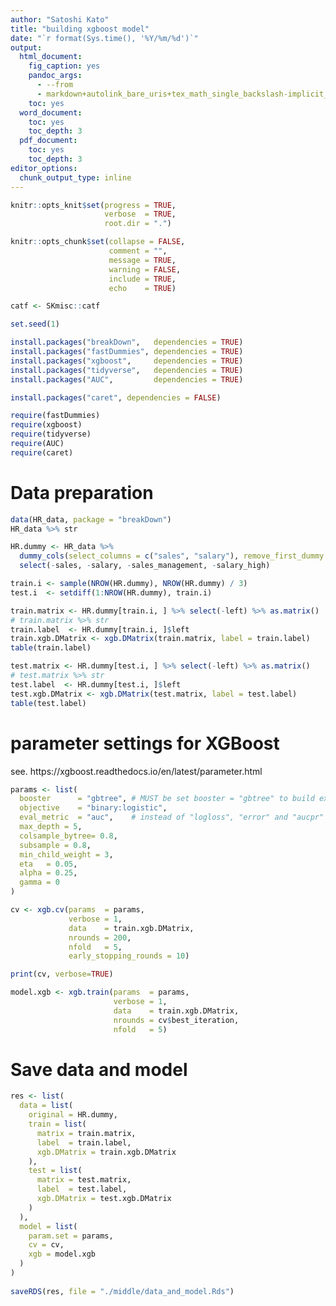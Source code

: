 ```yaml
---
author: "Satoshi Kato"
title: "building xgboost model"
date: "`r format(Sys.time(), '%Y/%m/%d')`"
output:
  html_document:
    fig_caption: yes
    pandoc_args:
      - --from
      - markdown+autolink_bare_uris+tex_math_single_backslash-implicit_figures
    toc: yes
  word_document:
    toc: yes
    toc_depth: 3
  pdf_document:
    toc: yes
    toc_depth: 3
editor_options: 
  chunk_output_type: inline
---
```


```r
knitr::opts_knit$set(progress = TRUE, 
                     verbose  = TRUE, 
                     root.dir = ".")

knitr::opts_chunk$set(collapse = FALSE, 
                      comment = "", 
                      message = TRUE, 
                      warning = FALSE, 
                      include = TRUE,
                      echo    = TRUE)

catf <- SKmisc::catf

set.seed(1)
```

```r
install.packages("breakDown",   dependencies = TRUE)
install.packages("fastDummies", dependencies = TRUE)
install.packages("xgboost",     dependencies = TRUE)
install.packages("tidyverse",   dependencies = TRUE)
install.packages("AUC",         dependencies = TRUE)

install.packages("caret", dependencies = FALSE)

```

```r
require(fastDummies)
require(xgboost)
require(tidyverse)
require(AUC)
require(caret)

```

# Data preparation

```r
data(HR_data, package = "breakDown")
HR_data %>% str

HR.dummy <- HR_data %>% 
  dummy_cols(select_columns = c("sales", "salary"), remove_first_dummy = FALSE) %>% 
  select(-sales, -salary, -sales_management, -salary_high)

train.i <- sample(NROW(HR.dummy), NROW(HR.dummy) / 3)
test.i  <- setdiff(1:NROW(HR.dummy), train.i)

train.matrix <- HR.dummy[train.i, ] %>% select(-left) %>% as.matrix()
# train.matrix %>% str
train.label  <- HR.dummy[train.i, ]$left
train.xgb.DMatrix <- xgb.DMatrix(train.matrix, label = train.label)
table(train.label)

test.matrix <- HR.dummy[test.i, ] %>% select(-left) %>% as.matrix()
# test.matrix %>% str
test.label  <- HR.dummy[test.i, ]$left
test.xgb.DMatrix <- xgb.DMatrix(test.matrix, label = test.label)
table(test.label)

```

# parameter settings for XGBoost

see. https://xgboost.readthedocs.io/en/latest/parameter.html

```r
params <- list(
  booster      = "gbtree", # MUST be set booster = "gbtree" to build explainer
  objective    = "binary:logistic",
  eval_metric  = "auc",    # instead of "logloss", "error" and "aucpr"
  max_depth = 5,
  colsample_bytree= 0.8,
  subsample = 0.8,
  min_child_weight = 3,
  eta   = 0.05,
  alpha = 0.25,
  gamma = 0
) 

```

```r
cv <- xgb.cv(params  = params, 
             verbose = 1,
             data    = train.xgb.DMatrix,
             nrounds = 200,
             nfold   = 5,
             early_stopping_rounds = 10)

print(cv, verbose=TRUE)

```

```r
model.xgb <- xgb.train(params  = params, 
                       verbose = 1,
                       data    = train.xgb.DMatrix,
                       nrounds = cv$best_iteration,
                       nfold   = 5)

```

# Save data and model

```r
res <- list(
  data = list(
    original = HR.dummy,
    train = list(
      matrix = train.matrix,
      label  = train.label,
      xgb.DMatrix = train.xgb.DMatrix
    ),
    test = list(
      matrix = test.matrix,
      label  = test.label,
      xgb.DMatrix = test.xgb.DMatrix
    )
  ),
  model = list(
    param.set = params,
    cv = cv,
    xgb = model.xgb
  )
)
 
saveRDS(res, file = "./middle/data_and_model.Rds")
  
```


